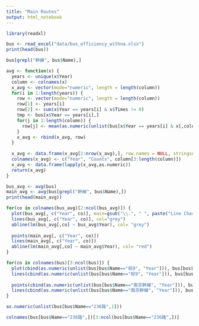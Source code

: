```yaml
---
title: "Main Routes"
output: html_notebook
---
```


```r
library(readxl)
```

```r
bus <- read_excel("data/bus_efficiency_withna.xlsx")
print(head(bus))
```

```r
bus[grepl("幹線", bus$Name),]
```

```r
avg <- function(x) {
  years <- unique(x$Year)
  column <- colnames(x)
  x_avg <- vector(mode="numeric", length = length(column))
  for(i in 1:length(years)) {
    row <- vector(mode="numeric", length = length(column))
    row[1] <- years[i]
    row[2] <- sum(x$Year == years[i] & x$Times != 0)
    tmp <- bus[x$Year == years[i],]
    for(j in 3:length(column)) {
      row[j] <- mean(as.numeric(unlist(bus[x$Year == years[i] & x[,column[j]] != 0 ,column[j]])))
    }
    x_avg <- rbind(x_avg, row)
  }
  
  x_avg <- data.frame(x_avg[2:nrow(x_avg),], row.names = NULL, stringsAsFactors=FALSE)
  colnames(x_avg) <- c("Year", "Counts", column[3:length(column)])
  x_avg <- data.frame(lapply(x_avg,as.numeric))
  return(x_avg)
}
```

```r
bus_avg <- avg(bus)
main_avg <- avg(bus[grepl("幹線", bus$Name),])
print(head(main_avg))
```

```r
for(co in colnames(bus_avg)[2:ncol(bus_avg)]) {
  plot(bus_avg[, c("Year", co)], main=gsub("\\.", " ", paste("Line Chart of ", co), ".", " "), col="grey")
  lines(bus_avg[, c("Year", co)], col="grey")
  abline(lm(bus_avg[,co] ~ bus_avg$Year), col= "grey")
  
  points(main_avg[, c("Year", co)])
  lines(main_avg[, c("Year", co)])
  abline(lm(main_avg[,co] ~ main_avg$Year), col= "red")
}
```

```r
for(co in colnames(bus)[3:ncol(bus)]) {
  plot(cbind(as.numeric(unlist(bus[bus$Name=="棕9", "Year"])), bus[bus$Name=="棕9", co]), main=gsub("\\.", " ", paste("Line Chart of ", co), ".", " "), col="grey", xlim=range(86, 107), ylim=range(bus[bus$Name=="棕9" | bus$Name=="南京幹線", co]))
  lines(cbind(as.numeric(unlist(bus[bus$Name=="棕9", "Year"])), bus[bus$Name=="棕9", co]), col="grey")
  
  points(cbind(as.numeric(unlist(bus[bus$Name=="南京幹線", "Year"])), bus[bus$Name=="南京幹線", co]))
  lines(cbind(as.numeric(unlist(bus[bus$Name=="南京幹線", "Year"])), bus[bus$Name=="南京幹線", co]))
}
```


```r
as.numeric(unlist(bus[bus$Name=="236路",1]))
```

```r
colnames(bus[bus$Name=="236路",])[3:ncol(bus[bus$Name=="236路",])]
```


